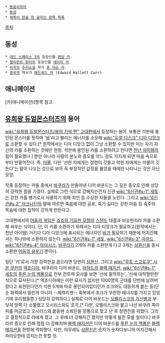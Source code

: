  * [[동음이의어]]
 * [[동성]]
 * [[제목이 한글 한 글자인 항목 목록]]

[[목차]]

== 동성 ==
 * [[데드 스페이스 3]]의 등장인물 [[랜달 카]].
 * [[엘리먼트 헌터]]의 등장인물 [[에이미 카]].
 * [[미국]]의 [[추리소설]] 작가 [[존 딕슨 카]].
 * [[영국]]의 역사가 [[에드워드 카]] (Edward Hallett Carr)

== 애니메이션 ==
[카(애니메이션)]항목 참고.

== [[유희왕 듀얼몬스터즈]]의 용어 ==
[[wiki:"유희왕 듀얼몬스터즈/왕의 기억 편" 고대편]]에서 등장하는 용어. 보통은 석판에 봉인된 몬스터를 뜻하며 '[[바]]'라고 불리는 에너지를 소모해 [[wiki:"듀얼 디스크" 디아 디앙크]]로 소환할 수 있다.[* 원작에서는 디아 디앙크 없이 그냥 소환할 수 있지만 이는 자기 자신의 카를 소환하는 것에만 한정. 석판에 봉인된 카를 소환하려고 한다면 [[천년 아이템]]의 힘이 필요했다.] 뿐만 아니라 사람이 분노와 증오를 어느 정도 가지게 되면 마음 속으로부터 만들어진다. 즉, [[마물]]. 다만 '선한 자에게는 정령이 깃들고 악한 자에게는 마물이 깃든다'는 말이 나오는 것으로 보아 꼭 부정적인 감정을 품었을 때에만 나타나는 것은 아닌 모양.

작중 등장하는 카들 중에서 [[바쿠라]]가 만들어낸 디어 바운드는 그 깊은 증오로 인해 상당히 강력한 힘을 가졌다. 실제로 그런 식으로 강해지는건지 신관 [[wiki:"6신관#s-1" 세토]]는 강한 카를 병기로서 사용하기 위해 죄인 등 수상한 자들을 노린다. 그리고 [[wiki:"6신관#s-2" 아크나딘]]의 말에 따르면 죽음에 대한 공포, 죽기 싫다는 강한 마음 등 숙주의 목숨에 대한 집착이 강하게 만든다고.

고대편에서의 [[어둠의 게임]]은 [[죠죠의 기묘한 모험]]의 [[스탠드]] 대결과 비슷한지라 카를 소환해 싸우는 식이다. 단, 이 카를 소환하기 위해서는 디아 디앙크가 필요하고(원작에서는 천년 아이템) 거기다 디아 디앙크에 표시되는 에너지인 [[바]]가 필요하기 때문에 어지간해서는 하나밖에 소환하지 않는다. [[wiki:"6신관#s-1" 세토]], [[wiki:"6신관#s-3" 마하드]], [[wiki:"6신관#s-4" 아이시스]], [[바쿠라]]가 2개의 카를 소환한게 다고 3개는 [[삼환신]]을 동시 소환한 [[어둠의 유우기]] 뿐이다.

일단 '카'로서 가장 강력한걸 꼽으라면 당연히 [[삼환신]]. 그리고 [[wiki:"무토 스고로쿠" 시몬 무란]]의 [[엑조디아]], 바쿠라의 디어 바운드, [[마하드]]의 [[블랙 매지션]], [[wiki:"6신관#s-1" 세토]]의 [[푸른 눈의 백룡]]으로 전부 전투력 묘사를 보면 '신에 필적하는', '신에 대적할만한' 식으로 묘사된다.[* 엑조디아에는 이런 묘사가 없지만 1000명의 군대를 단번에 날려버렸다고 표현된다던가 석판 5개에 따로 봉인되어있다던가 조크와도 대등하게 붙는 등(단순 화력에서 밀린게 아니라 --체력리젠-- 회복에서 조크가 무한한 에너지를 가지고 있었기에 유리했을뿐.) 상당히 강력하다.] 실제로 디어 바운드는 [[오벨리스크의 거신병]]과 부딪혀 양쪽 다 소멸했고 오시리스와도 호각,[* 다만, 오벨리스크와 붙고 나선 바쿠라 쪽이 피를 머금었고 오시리스와 붙을땐 소뢰탄을 정통으로 맞고 난 후 정면전을 피했다. 그리고 결정적으로 라에게 졌고. 그 후에 더 강해지긴 했지만 어떻게 될진 모를 일이다.] 바쿠라의 증오로 인해 점점 더 강해지며 [[블랙 매지션]]은 디어 바운드를 [[푸른 눈의 백룡]]은 [[블랙 매지션]]을 한방에 격퇴했다. 다만, 아무래도 [[삼환신]]은 숫자가 숫자다보니까 어지간해서 파라오한테 깝치는건 못할 짓.


